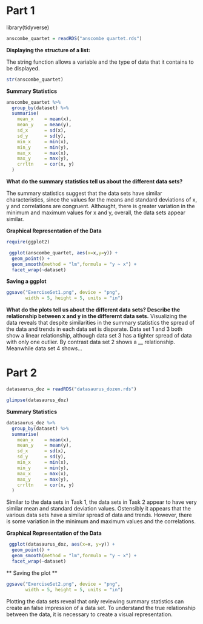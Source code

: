# Part 1

library(tidyverse)

```r
anscombe_quartet = readRDS("anscombe quartet.rds")
```

**Displaying the structure of a list:**

The string function allows a variable and the type of data that it contains to be displayed.

```r
str(anscombe_quartet)
```

**Summary Statistics**

```r
anscombe_quartet %>% 
  group_by(dataset) %>% 
  summarise(
    mean_x    = mean(x),
    mean_y    = mean(y),
    sd_x      = sd(x),
    sd_y      = sd(y),
    min_x     = min(x),
    min_y     = min(y),
    max_x     = max(x),
    max_y     = max(y),
    crrltn    = cor(x, y)
  )
```

**What do the summary statistics tell us about the different data sets?**

The summary statistics suggest that the data sets have similar characteristics, since the values for the means and standard deviations of x, y and correlations are congruent. Althought, there is greater variation in the minimum and maximum values for x and y, overall, the data sets appear similar.

**Graphical Representation of the Data**

```r
require(ggplot2)
```

```r
 ggplot(anscombe_quartet, aes(x=x,y=y)) +
  geom_point() + 
  geom_smooth(method = "lm",formula = "y ~ x") +
  facet_wrap(~dataset)
```

**Saving a ggplot**

```r
ggsave("ExerciseSet1.png", device = "png", 
       width = 5, height = 5, units = "in")
```

**What do the plots tell us about the different data sets? Describe the relationship between x and y in the differernt data sets.** Visualizing the data reveals that despite similarities in the summary statistics the spread of the data and trends in each data set is disparate. Data set 1 and 3 both show a linear relationship, although data set 3 has a tighter spread of data with only one outlier. By contrast data set 2 shows a \_\_ relationship. Meanwhile data set 4 shows...

# **Part 2**

```r
datasaurus_doz = readRDS("datasaurus_dozen.rds")
```

```r
glimpse(datasaurus_doz)
```

**Summary Statistics**

```r
datasaurus_doz %>% 
  group_by(dataset) %>% 
  summarise(
    mean_x    = mean(x),
    mean_y    = mean(y),
    sd_x      = sd(x),
    sd_y      = sd(y),
    min_x     = min(x),
    min_y     = min(y),
    max_x     = max(x),
    max_y     = max(y),
    crrltn    = cor(x, y)
  )
```

Similar to the data sets in Task 1, the data sets in Task 2 appear to have very similar mean and standard deviation values. Ostensibly it appears that the various data sets have a similar spread of data and trends. However, there is some variation in the minimum and maximum values and the correlations.

**Graphical Representation of the Data**

```r
 ggplot(datasaurus_doz, aes(x=x, y=y)) +
  geom_point() + 
  geom_smooth(method = "lm",formula = "y ~ x") +
  facet_wrap(~dataset) 
```

\*\* Saving the plot \*\*

```r
ggsave("ExerciseSet2.png", device = "png", 
       width = 5, height = 5, units = "in")
```

Plotting the data sets reveal that only reviewing summary statistics can create an false impression of a data set. To understand the true relationship between the data, it is necessary to create a visual representation.
